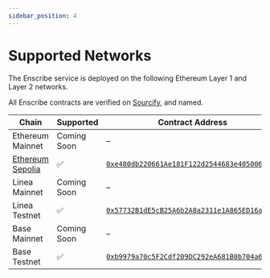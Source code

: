 ```yaml
---
sidebar_position: 4
---
```


# Supported Networks

The Enscribe service is deployed on the following Ethereum Layer 1 and Layer 2 networks.

All Enscribe contracts are verified on [Sourcify](https://sourcify.dev), and named.

| Chain             | Supported     | Contract Address                                                                 | Sourcify                                                                                   |
|------------------|----------------|--------------------------------------------------|--------------------------------------------------------------------------------------------|
| Ethereum Mainnet | Coming Soon    | –                                                | –                                                                                          |
| [Ethereum Sepolia](https://sepolia.app.ens.domains/enscribe.named.eth) | ✅             | [`0xe480db220661Ae181F122d2544683e405006c2eD`](https://sepolia.etherscan.io/address/0xe480db220661Ae181F122d2544683e405006c2eD)     | [Sourcify Link](https://repo.sourcify.dev/11155111/0xe480db220661Ae181F122d2544683e405006c2eD) |
| Linea Mainnet    | Coming Soon    | –                                                | –                                                                                          |
| Linea Testnet    | ✅             | [`0x57732B1dE5cB25A6b2A8a2311e1A865ED16a484E`](https://sepolia.lineascan.build/address/0x57732B1dE5cB25A6b2A8a2311e1A865ED16a484E)     | [Sourcify Link](https://repo.sourcify.dev/59141/0x57732B1dE5cB25A6b2A8a2311e1A865ED16a484E)   |
| Base Mainnet     | Coming Soon    | –                                               | –                                                                                          |
| Base Testnet     | ✅             | [`0xb9979a70c5F2Cdf209DC292eA681B0b704a602A6`](https://sepolia.basescan.org/address/0xb9979a70c5F2Cdf209DC292eA681B0b704a602A6)     | [Sourcify Link](https://repo.sourcify.dev/84532/0xb9979a70c5F2Cdf209DC292eA681B0b704a602A6)   |